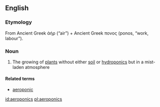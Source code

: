 ==English==

===Etymology===
From Ancient Greek ἀήρ (“air”) + Ancient Greek πονος (ponos, “work, labour”).

===Noun===
{{wikipedia}}
{{en-noun|-}}

# The growing of [[plant]]s without either [[soil]] or [[hydroponics]] but in a mist-laden atmosphere

====Related terms====
*[[aeroponic]]

[[id:aeroponics]]
[[pl:aeroponics]]